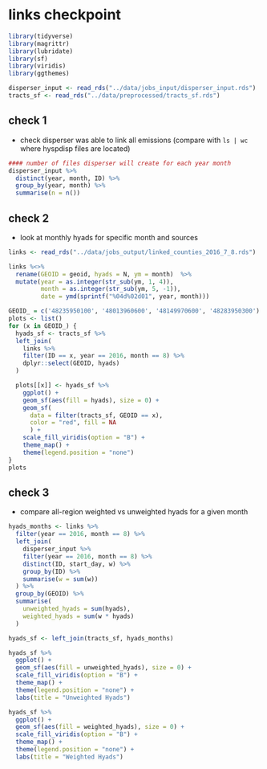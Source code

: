 # links checkpoint

```r
library(tidyverse)
library(magrittr)
library(lubridate)
library(sf)
library(viridis)
library(ggthemes)

disperser_input <- read_rds("../data/jobs_input/disperser_input.rds")
tracts_sf <- read_rds("../data/preprocessed/tracts_sf.rds")
```

## check 1

* check disperser was able to link all emissions (compare with `ls | wc` where hyspdisp files are located)

```r
#### number of files disperser will create for each year month
disperser_input %>% 
  distinct(year, month, ID) %>% 
  group_by(year, month) %>% 
  summarise(n = n())
```

## check 2

* look at monthly hyads for specific month and sources

```r
links <- read_rds("../data/jobs_output/linked_counties_2016_7_8.rds")

links %<>% 
  rename(GEOID = geoid, hyads = N, ym = month)  %>% 
  mutate(year = as.integer(str_sub(ym, 1, 4)),
         month = as.integer(str_sub(ym, 5, -1)),
         date = ymd(sprintf("%04d%02d01", year, month)))
```

```r
GEOID_ = c('48235950100', '48013960600', '48149970600', '48283950300')
plots <- list()
for (x in GEOID_) {
  hyads_sf <- tracts_sf %>% 
  left_join(
    links %>% 
    filter(ID == x, year == 2016, month == 8) %>% 
    dplyr::select(GEOID, hyads)
  )

  plots[[x]] <- hyads_sf %>% 
    ggplot() +
    geom_sf(aes(fill = hyads), size = 0) +
    geom_sf(
      data = filter(tracts_sf, GEOID == x),
      color = "red", fill = NA
      ) +
    scale_fill_viridis(option = "B") +
    theme_map() +
    theme(legend.position = "none")
}
plots
```

## check 3

* compare all-region weighted vs unweighted hyads for a given month

```r
hyads_months <- links %>% 
  filter(year == 2016, month == 8) %>% 
  left_join(
    disperser_input %>% 
    filter(year == 2016, month == 8) %>% 
    distinct(ID, start_day, w) %>% 
    group_by(ID) %>% 
    summarise(w = sum(w))
  ) %>% 
  group_by(GEOID) %>% 
  summarise(
    unweighted_hyads = sum(hyads),
    weighted_hyads = sum(w * hyads)
  )
```

```r
hyads_sf <- left_join(tracts_sf, hyads_months)

hyads_sf %>% 
  ggplot() +
  geom_sf(aes(fill = unweighted_hyads), size = 0) +
  scale_fill_viridis(option = "B") +
  theme_map() +
  theme(legend.position = "none") + 
  labs(title = "Unweighted Hyads")
```

```r
hyads_sf %>% 
  ggplot() +
  geom_sf(aes(fill = weighted_hyads), size = 0) +
  scale_fill_viridis(option = "B") +
  theme_map() +
  theme(legend.position = "none") + 
  labs(title = "Weighted Hyads")
```
